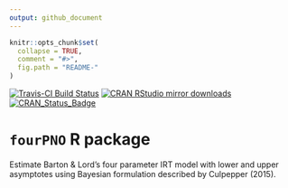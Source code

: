 ```yaml
---
output: github_document
---
```


<!-- README.md is generated from README.Rmd. Please edit that file -->

```r
knitr::opts_chunk$set(
  collapse = TRUE,
  comment = "#>",
  fig.path = "README-"
)
```

[![Travis-CI Build Status](https://travis-ci.org/tmsalab/fourPNO.svg?branch=master)](https://travis-ci.org/tmsalab/fourPNO)
[![CRAN RStudio mirror downloads](http://cranlogs.r-pkg.org/badges/fourPNO)](http://www.r-pkg.org/pkg/fourPNO)
[![CRAN_Status_Badge](http://www.r-pkg.org/badges/version/fourPNO)](https://cran.r-project.org/package=fourPNO)

# `fourPNO` R package

Estimate Barton & Lord's four parameter IRT model with lower and upper 
asymptotes using Bayesian formulation described by Culpepper (2015).
